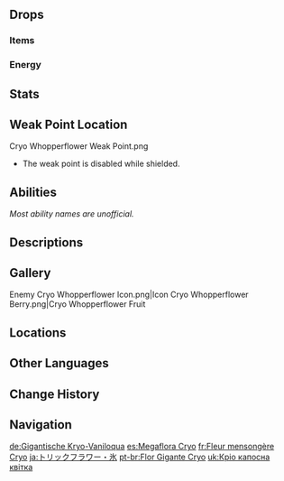 {{Enemy Infobox
|image    = Enemy Cryo Whopperflower.png
|dmgtype  = Cryo
|weakpoint = yes
|family   = Mystical Beasts
|group    = Whopperflowers
|type     = Common Enemies
|location = Multiple
|ability1 = Shield
|ability2 = Invincibility Frames
}}
{{Enemy Intro}}

==Drops==
===Items===
{{Drops Table|type=Whopperflowers}}

===Energy===
{{Energy Drops
|type  = Cryo
|hp1   = 75
|p1    = 1
|hp2   = 50
|p2    = 1
|hp3   = 25
|p3    = 1
|hp4   = 0
|o4    = 1
}}

==Stats==
{{Enemy Stats
|resglobal    = 35%
|cryo_res     = 75%

|res2         = Stunned
|cryo_res2    = 50%
|atk_ratio    = 2
|hp_ratio     = 3
|hp_type      = 1
}}

==Weak Point Location==
<gallery>
Cryo Whopperflower Weak Point.png
</gallery>
* The weak point is disabled while shielded.

==Abilities==
''Most ability names are unofficial.''
{{Enemy Attacks
|name_1 = Burrow
|desc_1 = Sinks into the ground and emerges nearby.

|name_2 = Ambush
|desc_2 = If the player interacts with a disguised Cryo Whopperflower, bursts from the ground, dealing '''300% ATK''' as {{Color|Cryo DMG}}.

|name_3 = Spin
|desc_3 = If the player is within melee range, flattens while spinning its petals to deal '''50% ATK * 3''' as {{Color|Cryo DMG}} around itself.

|name_4 = Normal Attack: Crystalline Spikes
|desc_4 = Shoots out trails of spikes from the ground near the player, dealing '''100% ATK''' as {{Color|Cryo DMG}}.
|file_4 = Cryo Whopperflower Normal Attack

|name_5 = Charged Attack: Frost Cannon
|desc_5 = Closes its petals, consuming one of the "fruits" orbiting around it and creating a {{Color|Cryo|[[Frozen#Frozen Element|Frozen]]}} [[Shields|shield]], giving it ~10 seconds to charge up its attack. If allowed to fully charge, it will bend over, point its top at the player, start spinning like a Gatling cannon and shoot out a rapid volley of projectiles, dealing '''20% ATK''' as {{Color|Cryo DMG}} with each projectile; However, breaking the shield will prevent its attack and stun the Whopperflower for ~15 seconds.
{{Elemental Shield Data|Cryo|2}}
|file_5 = Cryo Whopperflower Charged Attack
|file_5_2 = Cryo Whopperflower Stunned
|caption_5_2 = Stunned

|name_6 = Recharge
|desc_6 = Once all three "fruits" are consumed, the Whopperflower will plunge into the ground and restore all three, creating a visual AoE but will not deal any DMG.
}}

==Descriptions==
{{Description|A mimetic plant monster that appears out of nowhere and uses Cryo in combat.<br>These plants lurk under the surface and ambush unsuspecting prey. With the passage of years, sufficient nutrition, and the right environment, it could even take root somewhere and grow into a giant Cryo Regisvine...|[[Archive]]}}

==Gallery==
<gallery>
Enemy Cryo Whopperflower Icon.png|Icon
Cryo Whopperflower Berry.png|Cryo Whopperflower Fruit
</gallery>

==Locations==
{{Transclude|Whopperflower|Cryo Whopperflower}}

==Other Languages==
{{Other Languages
|en      = Cryo Whopperflower
|zhs     = 冰霜骗骗花
|zhs_rm  = Bīngshuāng Piànpiàn-huā
|zht     = 冰霜騙騙花
|zht_rm  = Bīngshuāng Piànpiàn-huā
|zh_tl   = Frost [[Whopperflower#Other Languages|Whopperflower]]
|ja      = トリックフラワー・氷
|ja_rm   = Torikkufurawaa - Koori
|ja_tl   = Trick Flower - Ice
|ko      = 얼어붙은 구라구라꽃
|ko_tl   = Frozen Fakefake Flower
|es      = Megaflora Cryo
|es_tl   = Cryo {{Lex|Whopperflower|es}}
|fr      = Fleur mensongère Cryo
|fr_tl   = Cryo {{Lex|Whopperflower|fr}}
|ru      = Крио попрыгунья
|ru_tl   = Cryo Jumper
|th      = Cryo Whopperflower
|vi      = Hoa Lừa Dối Băng Giá
|vi_tl   = Icy Deceitful Flower
|de      = Gigantische Kryo-Vaniloqua
|de_tl   = Giant Cryo {{Lex|Whopperflower|de}}
|id      = Cryo Whopperflower
|pt      = Flor Gigante Cryo
|pt_tl   = Giant Flower Cryo
|tr      = Yalancı Buz Çiçeği
|tr_tl   = Deceptive {{Lex|Cryo|tr}} Flower
|it      = Malefiore di Cryo
|it_tl   = Cryo {{Lex|Whopperflower|it}}
}}

==Change History==
{{Change History|1.0}}

==Navigation==
{{Enemy Navbox|type=Common}}

[[de:Gigantische Kryo-Vaniloqua]]
[[es:Megaflora Cryo]]
[[fr:Fleur mensongère Cryo]]
[[ja:トリックフラワー・氷]]
[[pt-br:Flor Gigante Cryo]]
[[uk:Кріо капосна квітка]]